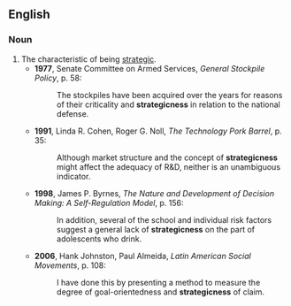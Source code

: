 ==English==
===Noun===
{{en-noun|es}}
# The characteristic of being [[strategic]].
#*'''1977''', Senate Committee on Armed Services, ''General Stockpile Policy'', p. 58:
#*:The stockpiles have been acquired over the years for reasons of their criticality and '''strategicness''' in relation to the national defense. 
#*'''1991''', Linda R. Cohen, Roger G. Noll, ''The Technology Pork Barrel'', p. 35:
#*:Although market structure and the concept of '''strategicness''' might affect the adequacy of R&D, neither is an unambiguous indicator.
#*'''1998''', James P. Byrnes, ''The Nature and Development of Decision Making: A Self-Regulation Model'', p. 156:
#*:In addition, several of the school and individual risk factors suggest a general lack of '''strategicness''' on the part of adolescents who drink.  
#*'''2006''', Hank Johnston, Paul Almeida, ''Latin American Social Movements'', p. 108:
#*:I have done this by presenting a method to measure the degree of goal-orientedness and '''strategicness''' of claim.